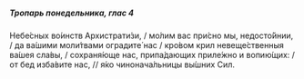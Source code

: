 ##### Тропарь понедельника, глас 4

Небе́сных во́инств Архистрати́зи, / мо́лим вас при́сно мы, недосто́йнии, / да ва́шими моли́твами оградите́ нас / кро́вом крил невеще́ственныя ва́шея сла́вы, / сохраня́юще нас, припа́дающих приле́жно и вопию́щих: / от бед изба́вите нас, // я́ко чинонача́льницы вы́шних Сил.
